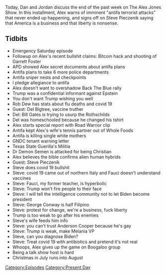 {{DEFAULTSORT:
    #_EPISODE_0464:July 31-August 1, 2020
}}{{Episode
    | title             = July 31-August 1, 2020
    | caption           = [https://knowledgefight.libsyn.com/464-july-31-august-1-2020 Listen to this episode on Libsyn]
    | episodeNumber     = 464
    | length            = 01:29:56
    | airDate           = August 3, 2020
    | coverageStartDate = July 31, 2020
    | coverageEndDate   = August 1, 2020
    | episodeType       = [[:Category:Present Day|Present Day]]
    | appearance        = [[Garrett Foster]], [[Rob Dew]], [[Del Bigtree]], [[Bill Gates]], [[Stella Immanuel]], [[Steve Pieczenik]], [[Anthony Fauci]], [[George Conway]], [[Anderson Cooper]], [[Melania Trump]]
    | previousEpisode   = [[463: July 28-30, 2020]]
    | nextEpisode       = [[465: August 3-4, 2020]]
}}

{{Stub}}

Today, Dan and Jordan discuss the end of the past week on The Alex Jones Show. In this installment, Alex warns of imminent "antifa terrorist attacks" that never ended up happening, and signs off on Steve Pieczenik saying that America is a business and that liberty is nonsense.

==Tidbits==

*Emergency Saturday episode
*Followup on Alex's recent bullshit claims: Bitcoin hack and shooting of Garrett Foster
*APD showed Alex secret documents about antifa plans
*Antifa plans to take 6 more police departments
*Antifa sniper nests and checkpoints
*I pledge allegiance to antifa
*Alex doesn't want to overshadow Back The Blue rally
*Trump was a confidential informant against Epstein
*You don't want Trump wishing you well
*Rob Dew has stats about flu deaths and covid 19
*Guest: Del Bigtree, vaccine truther
*Del: Bill Gates is trying to usurp the Rothschilds
*Del was homeschooled because he changed his tshirt
*Alex starts special report with Road Warrior clip
*Antifa kept Alex's wife's tennis partner out of Whole Foods
*Antifa is killing single white mothers
*GNDC tenant warning letter
*Texas State Guerilla's Militia
*Dr Demon Semen is attacked for being Christian
*Alex believes the bible confirms alien human hybrids
*Guest: Steve Pieczenik
*Steve does covid 19 bullshit
*Steve: covid 19 came out of northern Italy and Fauci doesn't understand vaccines
*Steve: Fauci, my former teacher, is hyperbolic
*Steve: Trump won't fire people to their face
*Steve: I will tell the intelligence community not to let Biden become president
*Steve: George Conway is half Filipino
*Steve: protest for change, we're a business, fuck liberty
*Trump is too weak to go after his enemies
*Steve's wife feeds him info
*Steve: you can't trust Anderson Cooper because he's gay
*Steve: Trump is weak, make Melania VP
*Steve, can you diagnose Biden?
*Steve: Treat covid 19 with antibiotics and pretend it's not real
*Whoops, Alex gives up the game on Boogaloo group
*Being a talk show host is hard
*Christmas in July runs into August

[[Category:Episodes]]
[[Category:Present Day]]

